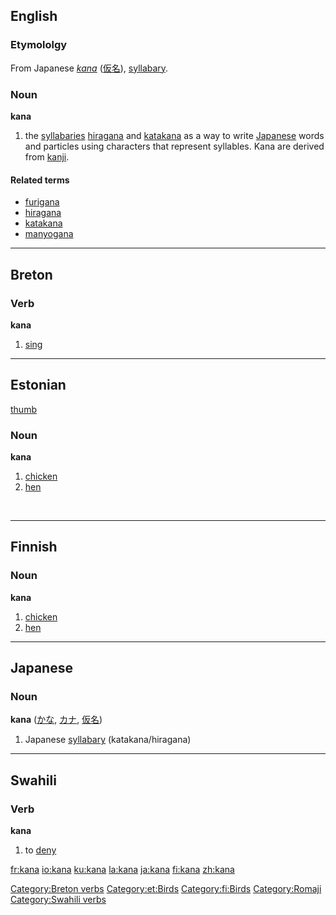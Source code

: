 ==English==
===Etymololgy===
From Japanese ''[[kana#Japanese|kana]]'' ([[仮名]]), [[syllabary]].

===Noun===
'''kana'''

#the [[syllabary|syllabaries]] [[hiragana]] and [[katakana]] as a way to write [[Japanese]] words and particles using characters that represent syllables. Kana are derived from [[kanji]].

====Related terms====
*[[furigana]]
*[[hiragana]]
*[[katakana]]
*[[manyogana]]

----

==Breton==
===Verb===
'''kana'''

# [[sing]]

[[Category:Breton verbs]]

----

==Estonian==
[[image:Chicken portrait.jpg|thumb]]

===Noun===
'''kana'''

# [[chicken]] 
# [[hen]]

[[Category:et:Birds]]

<br clear="all"/>

----

==Finnish==
===Noun===
'''kana'''

# [[chicken]] 
# [[hen]]

[[Category:fi:Birds]]

----

==Japanese==

===Noun===
'''kana''' ([[かな]], [[カナ]], [[仮名]])

# Japanese [[syllabary]] (katakana/hiragana)

[[Category:Romaji]]

----

==Swahili==
===Verb===
'''kana'''

# to [[deny]]

[[Category:Swahili verbs]]

[[fr:kana]]
[[io:kana]]
[[ku:kana]]
[[la:kana]]
[[ja:kana]]
[[fi:kana]]
[[zh:kana]]